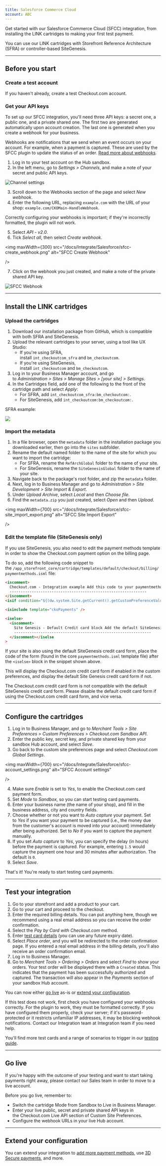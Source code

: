 ```yaml
--- 
title: Salesforce Commerce Cloud
account: ABC
---
```


Get started with our Salesforce Commerce Cloud (SFCC) integration, from installing the LINK cartridges to making your first test payment.

<TipBox variant="info">

You can use our LINK cartridges with Storefront Reference Architecture (SFRA) or controller-based SiteGenesis.

</TipBox>

---

## Before you start

### Create a test account

If you haven't already, <ExternalLink href="https://www.checkout.com/get-test-account" target="_blank">create a test Checkout.com account</ExternalLink>.

### Get your API keys

To set up our SFCC integration, you'll need three API keys: a secret one, a public one, and a private shared one. The first two are generated automatically upon account creation. The last one is generated when you create a webhook for your business.

<TipBox variant="info">

Webhooks are notifications that we send when an event occurs on your account. For example, when a payment is captured. These are used by the SFCC plugin to update the status of an order. [Read more about webhooks](/reporting-and-insights/webhooks).

</TipBox>

1.  Log in to your test account on the <ExternalLink href="https://sandbox.checkout.com/" target="_blank">Hub sandbox</ExternalLink>.
2.  In the left menu, go to _Settings > Channels_, and make a note of your secret and public API keys.

<img maxWidth={800} src="/docs/Integrate/channel_settings.png" title="Channel settings"  />

3.  Scroll down to the Webhooks section of the page and select _New webhook_.
4.  Enter the following URL, replacing `example.com` with the URL of your shop: `example.com/CKOMain-HandleWebhook`.

<TipBox variant="note">

Correctly configuring your webhooks is important; if they're incorrectly formatted, the plugin will not work.

</TipBox>

5.  Select _API - v2.0_.
6.  Tick _Select all_, then select _Create webhook_.

<img
  maxWidth={300}
  src="/docs/Integrate/Salesforce/sfcc-create_webhook.png"
  alt="SFCC Create Webhook"
  
/>

7. Click on the webhook you just created, and make a note of the private shared API key.

<img maxWidth={400} src="/docs/Integrate/Salesforce/sfcc-webhook.png" alt="SFCC Webhook"  />

---

## Install the LINK cartridges

### Upload the cartridges

1.  Download our <ExternalLink href="https://github.com/checkout/link_checkoutcom). This package includes the frontend cartridges for SFRA (`int_checkoutcom_sfra`) and SiteGenesis (`int_checkoutcom`), as well as the backend cartridge (`bm_checkoutcom`" target="_blank">installation package from GitHub</ExternalLink>, which is compatible with both SFRA and SiteGenesis.
2.  Upload the relevant <ExternalLink href="https://github.com/checkout/link_checkoutcom/tree/master/Cartridges" target="_blank">cartridges</ExternalLink> to your server, using a tool like UX Studio:
    - If you're using SFRA, install `int_checkoutcom_sfra` and `bm_checkoutcom`.
    - If you're using SiteGenesis, install `int_checkoutcom` and `bm_checkoutcom`.
3.  Log in to your Business Manager account, and go to _Administration > Sites > Manage Sites > \[your site\] > Settings_.
4.  In the Cartridges field, add one of the following to the front of the cartridge path and select _Apply_:
    - For SFRA, add `int_checkoutcom_sfra:bm_checkoutcom:`.
    - For SiteGenesis, add `int_checkoutcom:bm_checkoutcom:`.

SFRA example:

<img maxWidth={700} src="/docs/Integrate/Salesforce/Frame+2366.png"  />

### Import the metadata

1.  In a file browser, open the `metadata` folder in the installation package you downloaded earlier, then go into the `sites` subfolder.
2.  Rename the default named folder to the name of the site for which you want to import the cartridge:
    - For SFRA, rename the `RefArchGlobal` folder to the name of your site.
    - For SiteGenesis, rename the `SiteGenesisGlobal` folder to the name of your site.
3.  Navigate back to the package's root folder, and zip the `metadata` folder.
4.  Next, log in to Business Manager and go to _Administration > Site Development > Site Import & Export_.
5.  Under _Upload Archive_, select _Local_ and then _Choose file_.
6.  Find the `metadata.zip` you just created, select _Open_ and then _Upload_.

<img
  maxWidth={700}
  src="/docs/Integrate/Salesforce/sfcc-site_import_export.png"
  alt="SFCC Site Import Export"
  
/>

### Edit the template file (SiteGenesis only)

If you use SiteGenesis, you also need to edit the payment methods template in order to show the Checkout.com payment option on the billing page.

To do so, add the following code snippet to the `/app_storefront_core/cartridge/templates/default/checkout/billing/paymentmethods.isml` file:

```html
<iscomment>
  Checkout.com - Integration example Add this code to your paymentmethods.isml file
  --------------------------------------------------------------
</iscomment>
<isif condition="${(dw.system.Site.getCurrent().getCustomPreferenceValue("ckoEnabled"))}">

<isinclude template="ckoPayments" />

<iselse>
  <iscomment>
    Site Genesis - Default Credit card block Add the default SiteGenesis credit card form code here.
    --------------------------------------------------------------
  </iscomment></iselse
>
```

<TipBox variant="info">

If your site is also using the default SiteGenesis credit card form, place the code of the form (found in the core `paymentmethods.isml` template file) after the `<iselse>` block in the snippet shown above.

</TipBox>

This will display the Checkout.com credit card form if enabled in the custom preferences, and display the default Site Genesis credit card form if not.

<TipBox variant="note">

The Checkout.com credit card form is not compatible with the default SiteGenesis credit card form. Please disable the default credit card form if using the Checkout.com credit card form, and vice versa.

</TipBox>

---

## Configure the cartridges

1.  Log in to Business Manager, and go to _Merchant Tools > Site Preferences > Custom Preferences > Checkout.com Sandbox API_.
2.  Enter the public key, secret key, and private shared key from your sandbox Hub account, and select _Save_.
3.  Go back to the custom site preferences page and select _Checkout.com Global Settings_.

<img
  maxWidth={700}
  src="/docs/Integrate/Salesforce/sfcc-account_settings.png"
  alt="SFCC Account settings"
  
/>

4.  Make sure _Enable_ is set to _Yes_, to enable the Checkout.com card payment form.
5.  Set _Mode_ to _Sandbox_, so you can start testing card payments.
6.  Enter your business name (the name of your shop), and fill in the business address, city and country fields.
7.  Choose whether or not you want to _Auto capture_ your payment. Set to _Yes_ if you want your payment to be captured (i.e., the money due from the customer's account is moved into your account) immediately after being authorized. Set to _No_ if you want to capture the payment manually.
8.  If you set _Auto capture_ to _Yes_, you can specify the delay (in hours) before the payment is captured. For example, entering `1.5` would capture the payment one hour and 30 minutes after authorization. The default is `0`.
9.  Select _Save_.

That's it! You're ready to start testing card payments.

---

## Test your integration 

1.  Go to your storefront and add a product to your cart.
2.  Go to your cart and proceed to the checkout.
3.  Enter the required billing details. You can put anything here, though we recommend using a real email address so you can receive the order confirmation.
4.  Select the _Pay by Card with Checkout.com_ method.
5.  Enter [test card details](/testing/test-card-numbers) (you can use any future expiry date).
6.  Select _Place order_, and you will be redirected to the order confirmation page. If you entered a real email address in the billing details, you'll also receive an order confirmation email.
7.  Log in to Business Manager.
8.  Go to _Merchant Tools > Ordering > Orders_ and select _Find_ to show your orders. Your test order will be displayed there with a `Created` status. This indicates that the payment has been successfully authorized and captured. The transaction will also appear in the _Payments_ section of your sandbox Hub account.

<TipBox variant="tip">

You can now either [go live](#Go_live) as-is or [extend your configuration](/integrate/e-commerce-platforms/salesforce-commerce-cloud/go-further).

</TipBox>
<TipBox variant="note" title="Troubleshooting">

If this test does not work, first check you have configured your webhooks correctly. For the plugin to work, they must be formatted correctly. If you have configured them properly, check your server; if it's password-protected or it restricts unfamiliar IP addresses, it may be blocking webhook notifications. Contact our Integration team at <ExternalLink href="mailto:integration@checkout.com">Integration team</ExternalLink> if you need help.

</TipBox>
<TipBox variant="info" title="Further testing">

You'll find more test cards and a range of scenarios to trigger in our [testing guide](/testing).

</TipBox>

---

## Go live

If you're happy with the outcome of your testing and want to start taking payments right away, please <ExternalLink href="https://www.checkout.com/contact-sales" target="_blank">contact our Sales team</ExternalLink> in order to move to a live account.

<TipBox variant="note">

Before you go live, remember to:

- Switch the cartridge Mode from Sandbox to Live in Business Manager.
- Enter your live public, secret and private shared API keys in the Checkout.com Live API section of Custom Site Preferences.
- Configure the webhook URLs in your live Hub account.

</TipBox>

---

## Extend your configuration

You can extend your integration to [add more payment methods](/integrate/e-commerce-platforms/salesforce-commerce-cloud/go-further), use [3D Secure payments](/integrate/e-commerce-platforms/salesforce-commerce-cloud/go-further), and more.

